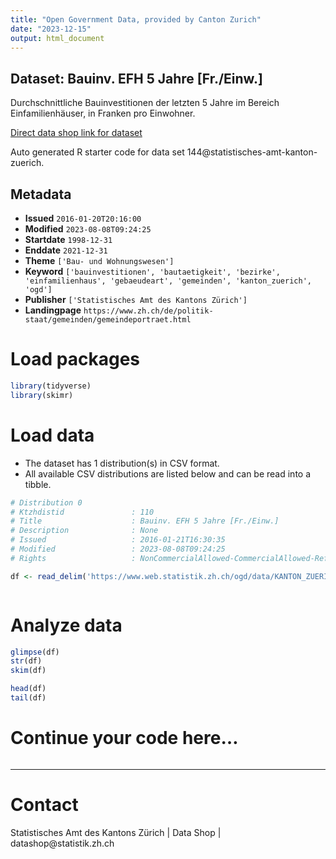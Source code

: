 ```yaml
---
title: "Open Government Data, provided by Canton Zurich"
date: "2023-12-15"
output: html_document
---
```


## Dataset: Bauinv. EFH 5 Jahre [Fr./Einw.]

Durchschnittliche Bauinvestitionen der letzten 5 Jahre im Bereich Einfamilienhäuser, in Franken pro Einwohner.

[Direct data shop link for dataset](https://www.zh.ch/de/politik-staat/statistik-daten/datenkatalog.html#/datasets/144@statistisches-amt-kanton-zuerich)

Auto generated R starter code for data set 144@statistisches-amt-kanton-zuerich.

## Metadata

- **Issued** `2016-01-20T20:16:00`
- **Modified** `2023-08-08T09:24:25`
- **Startdate** `1998-12-31`
- **Enddate** `2021-12-31`
- **Theme** `['Bau- und Wohnungswesen']`
- **Keyword** `['bauinvestitionen', 'bautaetigkeit', 'bezirke', 'einfamilienhaus', 'gebaeudeart', 'gemeinden', 'kanton_zuerich', 'ogd']`
- **Publisher** `['Statistisches Amt des Kantons Zürich']`
- **Landingpage** `https://www.zh.ch/de/politik-staat/gemeinden/gemeindeportraet.html`


# Load packages

```r

library(tidyverse)
library(skimr)

```

# Load data

-   The dataset has 1 distribution(s) in CSV format.
-   All available CSV distributions are listed below and can be read into a tibble.

```r

# Distribution 0
# Ktzhdistid               : 110
# Title                    : Bauinv. EFH 5 Jahre [Fr./Einw.]
# Description              : None
# Issued                   : 2016-01-21T16:30:35
# Modified                 : 2023-08-08T09:24:25
# Rights                   : NonCommercialAllowed-CommercialAllowed-ReferenceRequired

df <- read_delim('https://www.web.statistik.zh.ch/ogd/data/KANTON_ZUERICH_172.csv')



```

# Analyze data

```r

glimpse(df)
str(df)
skim(df)

head(df)
tail(df)

```

# Continue your code here...

```r

```

------------------------------------------------------------------------

# Contact

Statistisches Amt des Kantons Zürich | Data Shop | datashop@statistik.zh.ch
